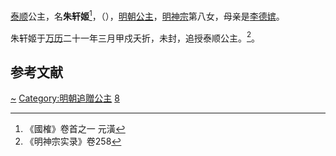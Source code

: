 {{東亞女性歷史人物
| 名稱=泰順公主
| 身份=[[明朝|明朝]]公主
| 畫像=
| 說明=
| 姓=朱
| 名=轩姬
| 封爵=[[公主|公主]]
| 位號=
| 封號=泰順公主
| 出生年=
| 逝世年=1593年
| 諡號=
| 墳墓=
| 父親=[[明神宗|明神宗]]
| 同胞兄弟=
| 母親=[[李德嬪_(明神宗)|李德嫔]]
|}}


[[泰顺|泰顺]]公主，名'''朱轩姬'''<ref name="c">《國榷》卷首之一 元潢</ref>，（{{bd|？||1593年}}），[[明朝|明朝]][[公主|公主]]，[[明神宗|明神宗]]第八女，母亲是[[李德嬪_(明神宗)|李德嫔]]。

朱轩姬于[[万历|万历]]二十一年三月甲戍夭折，未封，追授泰顺公主。<ref>《明神宗实录》卷258</ref>。

==参考文献==
<div class="references-small">
<references></references>
</div>

{{明朝人物小作品}}
[[Category:朱姓|~]]
{{明神宗皇室}}
[[Category:明朝追贈公主|Category:明朝追贈公主]]
[[Category:明神宗皇女|8]]